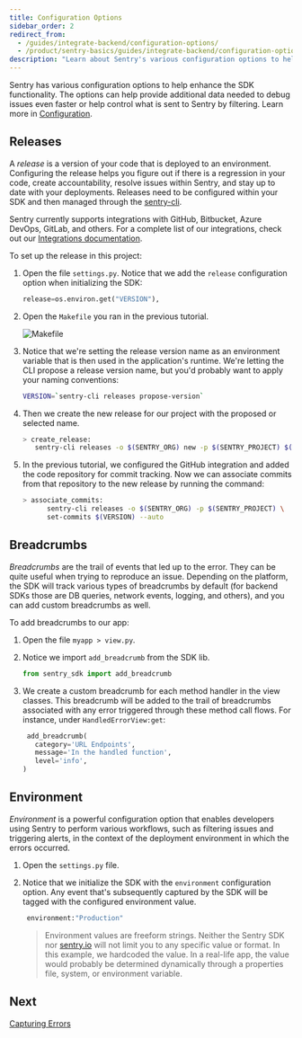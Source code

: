 ```yaml
---
title: Configuration Options
sidebar_order: 2
redirect_from:
  - /guides/integrate-backend/configuration-options/
  - /product/sentry-basics/guides/integrate-backend/configuration-options/
description: "Learn about Sentry's various configuration options to help enhance SDK functionality."
---
```


Sentry has various configuration options to help enhance the SDK functionality. The options can help provide additional data needed to debug issues even faster or help control what is sent to Sentry by filtering. Learn more in [Configuration](/platforms/python/guides/django/configuration/).

## Releases

A _release_ is a version of your code that is deployed to an environment. Configuring the release helps you figure out if there is a regression in your code, create accountability, resolve issues within Sentry, and stay up to date with your deployments. Releases need to be configured within your SDK and then managed through the [sentry-cli](/product/cli/).

Sentry currently supports integrations with GitHub, Bitbucket, Azure DevOps, GitLab, and others. For a complete list of our integrations, check out our [Integrations documentation](/product/integrations/).

To set up the release in this project:

1. Open the file `settings.py`. Notice that we add the `release` configuration option when initializing the SDK:

   ```python
   release=os.environ.get("VERSION"),
   ```

2. Open the `Makefile` you ran in the previous tutorial.

   ![Makefile](makefile.png)

3. Notice that we're setting the release version name as an environment variable that is then used in the application's runtime. We're letting the CLI propose a release version name, but you'd probably want to apply your naming conventions:

   ```bash
   VERSION=`sentry-cli releases propose-version`
   ```

4. Then we create the new release for our project with the proposed or selected name.

   ```bash
   > create_release:
      sentry-cli releases -o $(SENTRY_ORG) new -p $(SENTRY_PROJECT) $(VERSION)
   ```

5. In the previous tutorial, we configured the GitHub integration and added the code repository for commit tracking. Now we can associate commits from that repository to the new release by running the command:

   ```bash
   > associate_commits:
         sentry-cli releases -o $(SENTRY_ORG) -p $(SENTRY_PROJECT) \
         set-commits $(VERSION) --auto
   ```

## Breadcrumbs

_Breadcrumbs_ are the trail of events that led up to the error. They can be quite useful when trying to reproduce an issue. Depending on the platform, the SDK will track various types of breadcrumbs by default (for backend SDKs those are DB queries, network events, logging, and others), and you can add custom breadcrumbs as well.

To add breadcrumbs to our app:

1. Open the file `myapp > view.py`.

2. Notice we import `add_breadcrumb` from the SDK lib.

   ```python
   from sentry_sdk import add_breadcrumb
   ```

3. We create a custom breadcrumb for each method handler in the view classes. This breadcrumb will be added to the trail of breadcrumbs associated with any error triggered through these method call flows. For instance, under `HandledErrorView:get`:

   ```python
    add_breadcrumb(
      category='URL Endpoints',
      message='In the handled function',
      level='info',
   )
   ```

## Environment

_Environment_ is a powerful configuration option that enables developers using Sentry to perform various workflows, such as filtering issues and triggering alerts, in the context of the deployment environment in which the errors occurred.

1. Open the `settings.py` file.

2. Notice that we initialize the SDK with the `environment` configuration option. Any event that's subsequently captured by the SDK will be tagged with the configured environment value.

   ```python
    environment:"Production"
   ```

   > Environment values are freeform strings. Neither the Sentry SDK nor [sentry.io](https://sentry.io) will not limit you to any specific value or format. In this example, we hardcoded the value. In a real-life app, the value would probably be determined dynamically through a properties file, system, or environment variable.

## Next

[Capturing Errors](/guides/integrate-backend/capturing-errors/)
